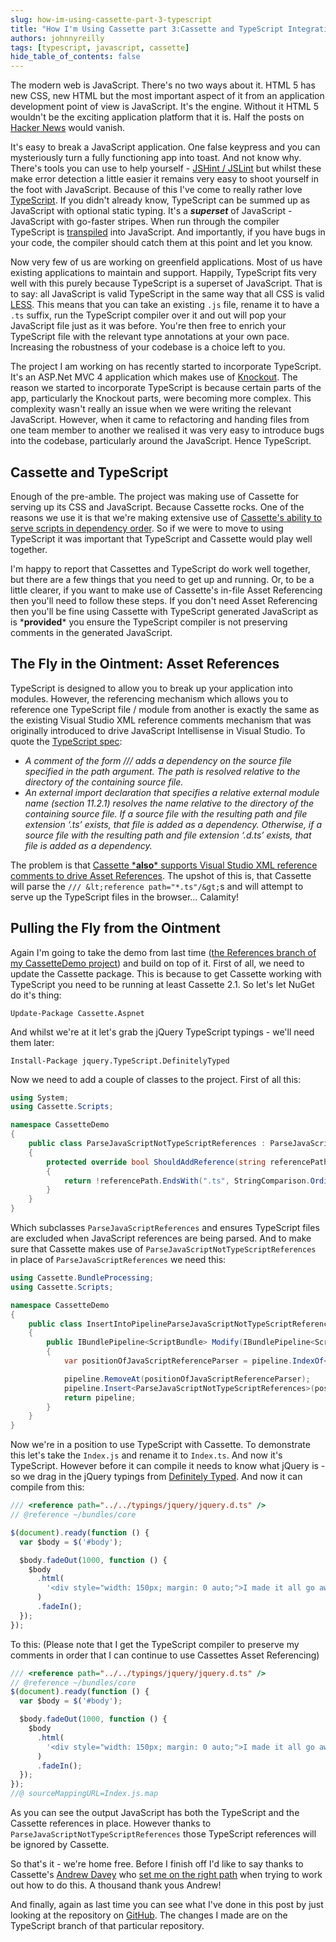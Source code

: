 ```yaml
---
slug: how-im-using-cassette-part-3-typescript
title: "How I'm Using Cassette part 3:Cassette and TypeScript Integration"
authors: johnnyreilly
tags: [typescript, javascript, cassette]
hide_table_of_contents: false
---
```


The modern web is JavaScript. There's no two ways about it. HTML 5 has new CSS, new HTML but the most important aspect of it from an application development point of view is JavaScript. It's the engine. Without it HTML 5 wouldn't be the exciting application platform that it is. Half the posts on [Hacker News](https://news.ycombinator.com/) would vanish.

<!--truncate-->

It's easy to break a JavaScript application. One false keypress and you can mysteriously turn a fully functioning app into toast. And not know why. There's tools you can use to help yourself - [JSHint / JSLint](../2012-04-23-jshint-customising-your-hurt-feelings/index.mdx) but whilst these make error detection a little easier it remains very easy to shoot yourself in the foot with JavaScript. Because of this I've come to really rather love [TypeScript](http://www.typescriptlang.org/). If you didn't already know, TypeScript can be summed up as JavaScript with optional static typing. It's a **_superset_** of JavaScript - JavaScript with go-faster stripes. When run through the compiler TypeScript is [transpiled](https://en.wikipedia.org/wiki/Source-to-source_compiler) into JavaScript. And importantly, if you have bugs in your code, the compiler should catch them at this point and let you know.

Now very few of us are working on greenfield applications. Most of us have existing applications to maintain and support. Happily, TypeScript fits very well with this purely because TypeScript is a superset of JavaScript. That is to say: all JavaScript is valid TypeScript in the same way that all CSS is valid [LESS](http://lesscss.org/). This means that you can take an existing `.js` file, rename it to have a `.ts` suffix, run the TypeScript compiler over it and out will pop your JavaScript file just as it was before. You're then free to enrich your TypeScript file with the relevant type annotations at your own pace. Increasing the robustness of your codebase is a choice left to you.

The project I am working on has recently started to incorporate TypeScript. It's an ASP.Net MVC 4 application which makes use of [Knockout](http://knockoutjs.com/). The reason we started to incorporate TypeScript is because certain parts of the app, particularly the Knockout parts, were becoming more complex. This complexity wasn't really an issue when we were writing the relevant JavaScript. However, when it came to refactoring and handing files from one team member to another we realised it was very easy to introduce bugs into the codebase, particularly around the JavaScript. Hence TypeScript.

## Cassette and TypeScript

Enough of the pre-amble. The project was making use of Cassette for serving up its CSS and JavaScript. Because Cassette rocks. One of the reasons we use it is that we're making extensive use of [Cassette's ability to serve scripts in dependency order](../2013-06-06-how-im-using-cassette-part-2/index.mdx). So if we were to move to using TypeScript it was important that TypeScript and Cassette would play well together.

I'm happy to report that Cassettes and TypeScript do work well together, but there are a few things that you need to get up and running. Or, to be a little clearer, if you want to make use of Cassette's in-file Asset Referencing then you'll need to follow these steps. If you don't need Asset Referencing then you'll be fine using Cassette with TypeScript generated JavaScript as is \***provided**\* you ensure the TypeScript compiler is not preserving comments in the generated JavaScript.

## The Fly in the Ointment: Asset References

TypeScript is designed to allow you to break up your application into modules. However, the referencing mechanism which allows you to reference one TypeScript file / module from another is exactly the same as the existing Visual Studio XML reference comments mechanism that was originally introduced to drive JavaScript Intellisense in Visual Studio. To quote the [TypeScript spec](http://www.typescriptlang.org/Content/TypeScript%20Language%20Specification.pdf):

- _A comment of the form /// <reference path="…"/> adds a dependency on the source file specified in the path argument. The path is resolved relative to the directory of the containing source file._
- _An external import declaration that specifies a relative external module name (section 11.2.1) resolves the name relative to the directory of the containing source file. If a source file with the resulting path and file extension ‘.ts’ exists, that file is added as a dependency. Otherwise, if a source file with the resulting path and file extension ‘.d.ts’ exists, that file is added as a dependency._

The problem is that [Cassette \***also**\* supports Visual Studio XML reference comments to drive Asset References](http://getcassette.net/documentation/v1/AssetReferences). The upshot of this is, that Cassette will parse the `/// &lt;reference path="*.ts"/&gt;`s and will attempt to serve up the TypeScript files in the browser... Calamity!

## Pulling the Fly from the Ointment

Again I'm going to take the demo from last time ([the References branch of my CassetteDemo project](https://github.com/johnnyreilly/CassetteDemo/tree/References)) and build on top of it. First of all, we need to update the Cassette package. This is because to get Cassette working with TypeScript you need to be running at least Cassette 2.1. So let's let NuGet do it's thing:

`Update-Package Cassette.Aspnet`

And whilst we're at it let's grab the jQuery TypeScript typings - we'll need them later:

`Install-Package jquery.TypeScript.DefinitelyTyped`

Now we need to add a couple of classes to the project. First of all this:

```cs
using System;
using Cassette.Scripts;

namespace CassetteDemo
{
    public class ParseJavaScriptNotTypeScriptReferences : ParseJavaScriptReferences
    {
        protected override bool ShouldAddReference(string referencePath)
        {
            return !referencePath.EndsWith(".ts", StringComparison.OrdinalIgnoreCase); // Will exclude TypeScript files from being served
        }
    }
}
```

Which subclasses `ParseJavaScriptReferences` and ensures TypeScript files are excluded when JavaScript references are being parsed. And to make sure that Cassette makes use of `ParseJavaScriptNotTypeScriptReferences` in place of `ParseJavaScriptReferences` we need this:

```cs
using Cassette.BundleProcessing;
using Cassette.Scripts;

namespace CassetteDemo
{
    public class InsertIntoPipelineParseJavaScriptNotTypeScriptReferences : IBundlePipelineModifier<ScriptBundle>
    {
        public IBundlePipeline<ScriptBundle> Modify(IBundlePipeline<ScriptBundle> pipeline)
        {
            var positionOfJavaScriptReferenceParser = pipeline.IndexOf<ParseJavaScriptReferences>();

            pipeline.RemoveAt(positionOfJavaScriptReferenceParser);
            pipeline.Insert<ParseJavaScriptNotTypeScriptReferences>(positionOfJavaScriptReferenceParser);
            return pipeline;
        }
    }
}
```

Now we're in a position to use TypeScript with Cassette. To demonstrate this let's take the `Index.js` and rename it to `Index.ts`. And now it's TypeScript. However before it can compile it needs to know what jQuery is - so we drag in the jQuery typings from [Definitely Typed](http://github.com/borisyankov/DefinitelyTyped). And now it can compile from this:

```ts
/// <reference path="../../typings/jquery/jquery.d.ts" />
// @reference ~/bundles/core

$(document).ready(function () {
  var $body = $('#body');

  $body.fadeOut(1000, function () {
    $body
      .html(
        '<div style="width: 150px; margin: 0 auto;">I made it all go away...</div>'
      )
      .fadeIn();
  });
});
```

To this: (Please note that I get the TypeScript compiler to preserve my comments in order that I can continue to use Cassettes Asset Referencing)

```js
/// <reference path="../../typings/jquery/jquery.d.ts" />
// @reference ~/bundles/core
$(document).ready(function () {
  var $body = $('#body');

  $body.fadeOut(1000, function () {
    $body
      .html(
        '<div style="width: 150px; margin: 0 auto;">I made it all go away...</div>'
      )
      .fadeIn();
  });
});
//@ sourceMappingURL=Index.js.map
```

As you can see the output JavaScript has both the TypeScript and the Cassette references in place. However thanks to `ParseJavaScriptNotTypeScriptReferences` those TypeScript references will be ignored by Cassette.

So that's it - we're home free. Before I finish off I'd like to say thanks to Cassette's [Andrew Davey](http://twitter.com/andrewdavey) who [set me on the right path](https://groups.google.com/forum/?fromgroups=#!topic/cassette/SM3Rxh48D7Q) when trying to work out how to do this. A thousand thank yous Andrew!

And finally, again as last time you can see what I've done in this post by just looking at the repository on [GitHub](https://github.com/johnnyreilly/CassetteDemo/tree/TypeScript). The changes I made are on the TypeScript branch of that particular repository.
